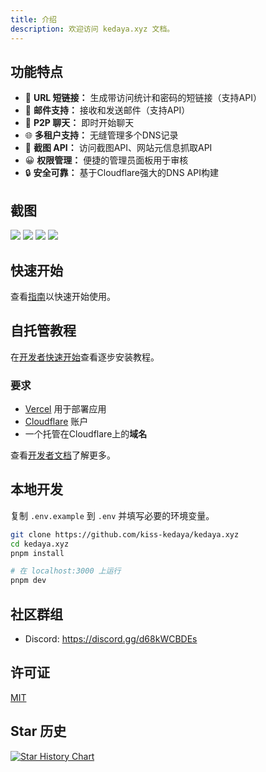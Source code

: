 ```yaml
---
title: 介绍
description: 欢迎访问 kedaya.xyz 文档。
---
```


## 功能特点

- 🔗 **URL 短链接：** 生成带访问统计和密码的短链接（支持API）
- 📮 **邮件支持：** 接收和发送邮件（支持API）
- 💬 **P2P 聊天：** 即时开始聊天
- 🌐 **多租户支持：** 无缝管理多个DNS记录
- 📸 **截图 API：** 访问截图API、网站元信息抓取API
- 😀 **权限管理：** 便捷的管理员面板用于审核
- 🔒 **安全可靠：** 基于Cloudflare强大的DNS API构建

## 截图

<img className="rounded-xl border mt-4 md:rounded-lg shadow-md" src="/_static/images/light-preview.png"/>

<img className="rounded-xl border mt-4 md:rounded-lg shadow-md" src="/_static/images/example_02.png"/>

<img className="rounded-xl border mt-4 md:rounded-lg shadow-md" src="/_static/images/example_01.png"/>

<img className="rounded-xl border mt-4 md:rounded-lg shadow-md" src="/_static/images/example_03.png"/>

## 快速开始

查看[指南](/docs/quick-start)以快速开始使用。

## 自托管教程

在[开发者快速开始](https://kedaya.xyz/docs/developer/quick-start)查看逐步安装教程。

### 要求

- [Vercel](https://vercel.com) 用于部署应用
- [Cloudflare](https://dash.cloudflare.com/) 账户  
- 一个托管在Cloudflare上的**域名**

查看[开发者文档](/docs/developer/installation)了解更多。

## 本地开发

复制 `.env.example` 到 `.env` 并填写必要的环境变量。

```bash
git clone https://github.com/kiss-kedaya/kedaya.xyz
cd kedaya.xyz
pnpm install

# 在 localhost:3000 上运行
pnpm dev
```

## 社区群组

- Discord: https://discord.gg/d68kWCBDEs

## 许可证

[MIT](https://github.com/kiss-kedaya/kedaya.xyz/LICENSE.md)

## Star 历史

[![Star History Chart](https://api.star-history.com/svg?repos=kiss-kedaya/kedaya.xyz&type=Date)](https://star-history.com/#kiss-kedaya/kedaya.xyz&Date)
